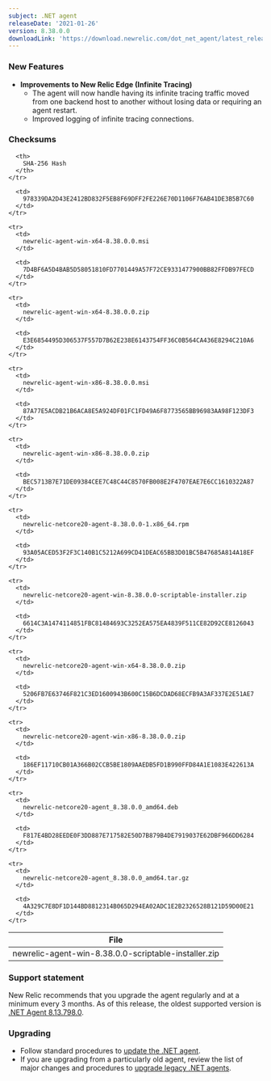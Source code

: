```yaml
---
subject: .NET agent
releaseDate: '2021-01-26'
version: 8.38.0.0
downloadLink: 'https://download.newrelic.com/dot_net_agent/latest_release'
---
```


### New Features

* **Improvements to New Relic Edge (Infinite Tracing)**
  * The agent will now handle having its infinite tracing traffic moved from one backend host to another without losing data or requiring an agent restart.
  * Improved logging of infinite tracing connections.

### Checksums

<table>
  <thead>
    <tr>
      <th>
        File
      </th>

      <th>
        SHA-256 Hash
      </th>
    </tr>
  </thead>

  <tbody>
    <tr>
      <td>
        newrelic-agent-win-8.38.0.0-scriptable-installer.zip
      </td>

      <td>
        978339DA2D43E2412BD832F5EB8F69DFF2FE226E70D1106F76AB41DE3B5B7C60
      </td>
    </tr>

    <tr>
      <td>
        newrelic-agent-win-x64-8.38.0.0.msi
      </td>

      <td>
        7D4BF6A5D4BAB5D58051810FD7701449A57F72CE9331477900BB82FFDB97FECD
      </td>
    </tr>

    <tr>
      <td>
        newrelic-agent-win-x64-8.38.0.0.zip
      </td>

      <td>
        E3E6854495D306537F557D7B62E238E6143754FF36C0B564CA436E8294C210A6
      </td>
    </tr>

    <tr>
      <td>
        newrelic-agent-win-x86-8.38.0.0.msi
      </td>

      <td>
        87A77E5ACDB21B6ACA8E5A924DF01FC1FD49A6F8773565BB96983AA98F123DF3
      </td>
    </tr>

    <tr>
      <td>
        newrelic-agent-win-x86-8.38.0.0.zip
      </td>

      <td>
        BEC5713B7E71DE09384CEE7C48C44C8570FB008E2F4707EAE7E6CC1610322A87
      </td>
    </tr>

    <tr>
      <td>
        newrelic-netcore20-agent-8.38.0.0-1.x86_64.rpm
      </td>

      <td>
        93A05ACED53F2F3C140B1C5212A699CD41DEAC65BB3D01BC5B47685A814A18EF
      </td>
    </tr>

    <tr>
      <td>
        newrelic-netcore20-agent-win-8.38.0.0-scriptable-installer.zip
      </td>

      <td>
        6614C3A1474114851FBC81484693C3252EA575EA4839F511CE82D92CE8126043
      </td>
    </tr>

    <tr>
      <td>
        newrelic-netcore20-agent-win-x64-8.38.0.0.zip
      </td>

      <td>
        5206FB7E63746F821C3ED1600943B600C15B6DCDAD68ECFB9A3AF337E2E51AE7
      </td>
    </tr>

    <tr>
      <td>
        newrelic-netcore20-agent-win-x86-8.38.0.0.zip
      </td>

      <td>
        186EF11710CB01A366B02CCB5BE1809AAEDB5FD1B990FFD84A1E1083E422613A
      </td>
    </tr>

    <tr>
      <td>
        newrelic-netcore20-agent_8.38.0.0_amd64.deb
      </td>

      <td>
        F817E4BD28EEDE0F3DD887E717582E50D7B879B4DE7919037E62DBF966DD6284
      </td>
    </tr>

    <tr>
      <td>
        newrelic-netcore20-agent_8.38.0.0_amd64.tar.gz
      </td>

      <td>
        4A329C7E8DF1D144BD8812314B065D294EA02ADC1E2B2326528B121D59D00E21
      </td>
    </tr>
  </tbody>
</table>

### Support statement

New Relic recommends that you upgrade the agent regularly and at a minimum every 3 months. As of this release, the oldest supported version is [.NET Agent 8.13.798.0](/docs/release-notes/agent-release-notes/net-release-notes/net-agent-8137980).

### Upgrading

* Follow standard procedures to [update the .NET agent](/docs/agents/net-agent/installation-configuration/update-net-agent).
* If you are upgrading from a particularly old agent, review the list of major changes and procedures to [upgrade legacy .NET agents](/docs/agents/net-agent/troubleshooting/upgrade-legacy-net-agents).
